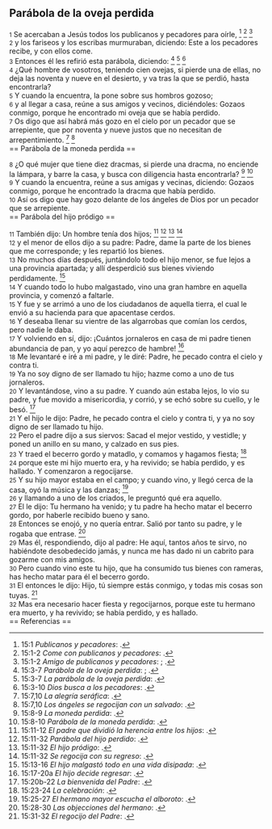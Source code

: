 == Parábola de la oveja perdida ==

{{anchor|1}} <small>1</small> Se acercaban a Jesús todos los publicanos y pecadores para oírle, <ref>15:1 ''Publicanos y pecadores'': {{lib|LU|138|3|4}}.</ref> <ref>15:1-2 ''Come con publicanos y pecadores'': {{lib|LU|169|0|4}}.</ref> <ref>15:1-2 ''Amigo de publicanos y pecadores'': {{lib|LU|121|8|8}}; {{lib|LU|169|1|2}}.</ref><br>
{{anchor|2}} <small>2</small> y los fariseos y los escribas murmuraban, diciendo: Este a los pecadores recibe, y con ellos come.<br>
{{anchor|3}} <small>3</small> Entonces él les refirió esta parábola, diciendo: <ref>15:3-7 ''Parábola de la oveja perdida'': {{lib|LU|169|1|15}}; {{lib|LU|169|1|2}}.</ref> <ref>15:3-7 ''La parábola de la oveja perdida'': {{lib|LU|159|1|2}}.</ref> <ref>15:3-10 ''Dios busca a los pecadores'': {{lib|LU|159|5|13}}.</ref><br>
{{anchor|4}} <small>4</small> ¿Qué hombre de vosotros, teniendo cien ovejas, si pierde una de ellas, no deja las noventa y nueve en el desierto, y va tras la que se perdió, hasta encontrarla?<br>
{{anchor|5}} <small>5</small> Y cuando la encuentra, la pone sobre sus hombros gozoso;<br>
{{anchor|6}} <small>6</small> y al llegar a casa, reúne a sus amigos y vecinos, diciéndoles: Gozaos conmigo, porque he encontrado mi oveja que se había perdido.<br>
{{anchor|7}} <small>7</small> Os digo que así habrá más gozo en el cielo por un pecador que se arrepiente, que por noventa y nueve justos que no necesitan de arrepentimiento. <ref>15:7,10 ''La alegría seráfica'': {{lib|LU|167|7|5}}.</ref> <ref>15:7,10 ''Los ángeles se regocijan con un salvado'': {{lib|LU|169|1|4}}.</ref><br>
== Parábola de la moneda perdida ==

{{anchor|8}} <small>8</small> ¿O qué mujer que tiene diez dracmas, si pierde una dracma, no enciende la lámpara, y barre la casa, y busca con diligencia hasta encontrarla? <ref>15:8-9 ''La moneda perdida'': {{lib|LU|169|1|4}}.</ref> <ref>15:8-10 ''Parábola de la moneda perdida'': {{lib|LU|169|1|15}}.</ref><br>
{{anchor|9}} <small>9</small> Y cuando la encuentra, reúne a sus amigas y vecinas, diciendo: Gozaos conmigo, porque he encontrado la dracma que había perdido.<br>
{{anchor|10}} <small>10</small> Así os digo que hay gozo delante de los ángeles de Dios por un pecador que se arrepiente.<br>
== Parábola del hijo pródigo ==

{{anchor|11}} <small>11</small> También dijo: Un hombre tenía dos hijos; <ref>15:11-12 ''El padre que dividió la herencia entre los hijos'': {{lib|LU|169|1|6}}.</ref> <ref>15:11-32 ''Parábola del hijo perdido'': {{lib|LU|169|1|15}}.</ref> <ref>15:11-32 ''El hijo pródigo'': {{lib|LU|54|4|2}}.</ref> <ref>15:11-32 ''Se regocija con su regreso'': {{lib|LU|159|5|13}}.</ref><br>
{{anchor|12}} <small>12</small> y el menor de ellos dijo a su padre: Padre, dame la parte de los bienes que me corresponde; y les repartió los bienes.<br>
{{anchor|13}} <small>13</small> No muchos días después, juntándolo todo el hijo menor, se fue lejos a una provincia apartada; y allí desperdició sus bienes viviendo perdidamente. <ref>15:13-16 ''El hijo malgastó todo en una vida disipada'': {{lib|LU|169|1|7}}.</ref><br>
{{anchor|14}} <small>14</small> Y cuando todo lo hubo malgastado, vino una gran hambre en aquella provincia, y comenzó a faltarle.<br>
{{anchor|15}} <small>15</small> Y fue y se arrimó a uno de los ciudadanos de aquella tierra, el cual le envió a su hacienda para que apacentase cerdos.<br>
{{anchor|16}} <small>16</small> Y deseaba llenar su vientre de las algarrobas que comían los cerdos, pero nadie le daba.<br>
{{anchor|17}} <small>17</small> Y volviendo en sí, dijo: ¡Cuántos jornaleros en casa de mi padre tienen abundancia de pan, y yo aquí perezco de hambre! <ref>15:17-20a ''El hijo decide regresar'': {{lib|LU|169|1|8}}.</ref><br>
{{anchor|18}} <small>18</small> Me levantaré e iré a mi padre, y le diré: Padre, he pecado contra el cielo y contra ti.<br>
{{anchor|19}} <small>19</small> Ya no soy digno de ser llamado tu hijo; hazme como a uno de tus jornaleros.<br>
{{anchor|20}} <small>20</small> Y levantándose, vino a su padre. Y cuando aún estaba lejos, lo vio su padre, y fue movido a misericordia, y corrió, y se echó sobre su cuello, y le besó. <ref>15:20b-22 ''La bienvenida del Padre'': {{lib|LU|169|1|9}}.</ref><br>
{{anchor|21}} <small>21</small> Y el hijo le dijo: Padre, he pecado contra el cielo y contra ti, y ya no soy digno de ser llamado tu hijo.<br>
{{anchor|22}} <small>22</small> Pero el padre dijo a sus siervos: Sacad el mejor vestido, y vestidle; y poned un anillo en su mano, y calzado en sus pies.<br>
{{anchor|23}} <small>23</small> Y traed el becerro gordo y matadlo, y comamos y hagamos fiesta; <ref>15:23-24 ''La celebración'': {{lib|LU|169|1|10}}.</ref><br>
{{anchor|24}} <small>24</small> porque este mi hijo muerto era, y ha revivido; se había perdido, y es hallado. Y comenzaron a regocijarse.<br>
{{anchor|25}} <small>25</small> Y su hijo mayor estaba en el campo; y cuando vino, y llegó cerca de la casa, oyó la música y las danzas; <ref>15:25-27 ''El hermano mayor escucha el alboroto'': {{lib|LU|169|1|11}}.</ref><br>
{{anchor|26}} <small>26</small> y llamando a uno de los criados, le preguntó qué era aquello.<br>
{{anchor|27}} <small>27</small> El le dijo: Tu hermano ha venido; y tu padre ha hecho matar el becerro gordo, por haberle recibido bueno y sano.<br>
{{anchor|28}} <small>28</small> Entonces se enojó, y no quería entrar. Salió por tanto su padre, y le rogaba que entrase. <ref>15:28-30 ''Las objecciones del hermano'': {{lib|LU|169|1|12}}.</ref><br>
{{anchor|29}} <small>29</small> Mas él, respondiendo, dijo al padre: He aquí, tantos años te sirvo, no habiéndote desobedecido jamás, y nunca me has dado ni un cabrito para gozarme con mis amigos.<br>
{{anchor|30}} <small>30</small> Pero cuando vino este tu hijo, que ha consumido tus bienes con rameras, has hecho matar para él el becerro gordo.<br>
{{anchor|31}} <small>31</small> El entonces le dijo: Hijo, tú siempre estás conmigo, y todas mis cosas son tuyas. <ref>15:31-32 ''El regocijo del Padre'': {{lib|LU|169|1|13}}.</ref><br>
{{anchor|32}} <small>32</small> Mas era necesario hacer fiesta y regocijarnos, porque este tu hermano era muerto, y ha revivido; se había perdido, y es hallado.<br>
== Referencias ==

<references />
